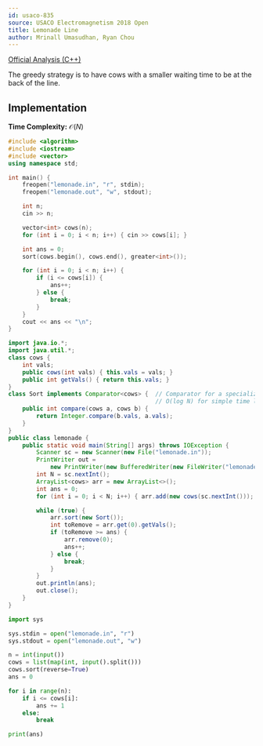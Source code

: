 ```yaml
---
id: usaco-835
source: USACO Electromagnetism 2018 Open
title: Lemonade Line
author: Mrinall Umasudhan, Ryan Chou
---
```


[Official Analysis (C++)](http://www.usaco.org/current/data/sol_lemonade_electromagnetism_open18.html)

The greedy strategy is to have cows with a smaller waiting time to be at the back of the line.

## Implementation

**Time Complexity:** $\mathcal{O}(N)$

<LanguageSection>
<CPPSection>

```cpp
#include <algorithm>
#include <iostream>
#include <vector>
using namespace std;

int main() {
	freopen("lemonade.in", "r", stdin);
	freopen("lemonade.out", "w", stdout);

	int n;
	cin >> n;

	vector<int> cows(n);
	for (int i = 0; i < n; i++) { cin >> cows[i]; }

	int ans = 0;
	sort(cows.begin(), cows.end(), greater<int>());

	for (int i = 0; i < n; i++) {
		if (i <= cows[i]) {
			ans++;
		} else {
			break;
		}
	}
	cout << ans << "\n";
}
```
</CPPSection>
<JavaSection>

```java
import java.io.*;
import java.util.*;
class cows {
	int vals;
	public cows(int vals) { this.vals = vals; }
	public int getVals() { return this.vals; }
}
class Sort implements Comparator<cows> {  // Comparator for a specialized in
	                                      // O(log N) for simple time limits.
	public int compare(cows a, cows b) {
		return Integer.compare(b.vals, a.vals);
	}
}
public class lemonade {
	public static void main(String[] args) throws IOException {
		Scanner sc = new Scanner(new File("lemonade.in"));
		PrintWriter out =
		    new PrintWriter(new BufferedWriter(new FileWriter("lemonade.out")));
		int N = sc.nextInt();
		ArrayList<cows> arr = new ArrayList<>();
		int ans = 0;
		for (int i = 0; i < N; i++) { arr.add(new cows(sc.nextInt())); }

		while (true) {
			arr.sort(new Sort());
			int toRemove = arr.get(0).getVals();
			if (toRemove >= ans) {
				arr.remove(0);
				ans++;
			} else {
				break;
			}
		}
		out.println(ans);
		out.close();
	}
}
```
</JavaSection>
<PySection>

```py
import sys

sys.stdin = open("lemonade.in", "r")
sys.stdout = open("lemonade.out", "w")

n = int(input())
cows = list(map(int, input().split()))
cows.sort(reverse=True)
ans = 0

for i in range(n):
	if i <= cows[i]:
		ans += 1
	else:
		break

print(ans)
```
</PySection>
</LanguageSection>
